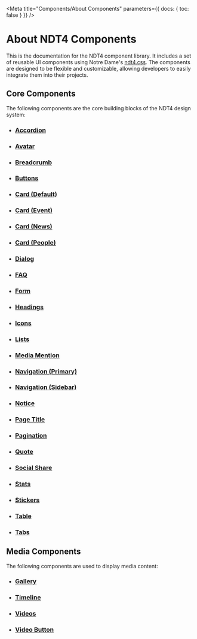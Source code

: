
<Meta 
  title="Components/About Components"
  parameters={{ docs: { toc: false } }}
/>

# About NDT4 Components

This is the documentation for the NDT4 component library. It includes a set of reusable UI components using Notre Dame's [ndt4.css](https://conductor.nd.edu/stylesheets/themes/ndt/4.0/ndt.css). The components are designed to be flexible and customizable, allowing developers to easily integrate them into their projects.

## Core Components
The following components are the core building blocks of the NDT4 design system:

<ul className="thumb-list grid grid-gap-sm grid-sm-2 grid-md-3">
  <li class="card-container">
    <div class="card">
      <figure class="card-image thumb"></figure>
        <div class="card-body"><h3 class="card-title"><a class="card-link" href="/?path=/docs/components-accordion--docs">Accordion</a></h3></div>
    </div>
  </li>
  <li class="card-container">
    <div class="card">
      <figure class="card-image thumb"></figure>
        <div class="card-body"><h3 class="card-title"><a class="card-link" href="/?path=/docs/components-avatar--docs">Avatar</a></h3></div>
    </div>
  </li>
  <li class="card-container">
    <div class="card">
      <figure class="card-image thumb"></figure>
      <div class="card-body"><h3 class="card-title"><a class="card-link" href="/?path=/docs/components-breadcrumb--docs">Breadcrumb</a></h3></div>
    </div>
  </li>
  <li class="card-container">
    <div class="card">
      <figure class="card-image thumb"></figure>
        <div class="card-body"><h3 class="card-title"><a class="card-link" href="/?path=/docs/components-buttons--docs">Buttons</a></h3></div>
    </div>
  </li>
  <li class="card-container">
    <div class="card">
      <figure class="card-image thumb"></figure>
        <div class="card-body"><h3 class="card-title"><a class="card-link" href="/?path=/docs/components-cards-card-default--docs">Card (Default)</a></h3></div>
    </div>
  </li>
    <li class="card-container">
    <div class="card">
      <figure class="card-image thumb"></figure>
        <div class="card-body"><h3 class="card-title"><a class="card-link" href="/?path=/docs/components-cards-card-event--docs">Card (Event)</a></h3></div>
    </div>
  </li>
    <li class="card-container">
    <div class="card">
      <figure class="card-image thumb"></figure>
        <div class="card-body"><h3 class="card-title"><a class="card-link" href="/?path=/docs/components-cards-card-news-article--docs">Card (News)</a></h3></div>
    </div>
  </li>
    <li class="card-container">
    <div class="card">
      <figure class="card-image thumb"></figure>
        <div class="card-body"><h3 class="card-title"><a class="card-link" href="/?path=/docs/components-cards-card-people--docs">Card (People)</a></h3></div>
    </div>
  </li>
  <li class="card-container">
    <div class="card">
      <figure class="card-image thumb"></figure>
        <div class="card-body"><h3 class="card-title"><a class="card-link" href="/?path=/docs/components-dialog--docs">Dialog</a></h3></div>
    </div>
  </li>
  <li class="card-container">
    <div class="card">
      <figure class="card-image thumb"></figure>
        <div class="card-body"><h3 class="card-title"><a class="card-link" href="/?path=/docs/components-faq--docs">FAQ</a></h3></div>
    </div>
  </li>
  <li class="card-container">
    <div class="card">
      <figure class="card-image thumb"></figure>
        <div class="card-body"><h3 class="card-title"><a class="card-link" href="/?path=/docs/components-form--docs">Form</a></h3></div>
    </div>
  </li>
  <li class="card-container">
    <div class="card">
      <figure class="card-image thumb"></figure>
        <div class="card-body"><h3 class="card-title"><a class="card-link" href="/?path=/docs/components-headings--docs">Headings</a></h3></div>
    </div>
  </li>
  <li class="card-container">
    <div class="card">
      <figure class="card-image thumb"></figure>
        <div class="card-body"><h3 class="card-title"><a class="card-link" href="/?path=/docs/components-icons--docs">Icons</a></h3></div>
    </div>
  </li>
  <li class="card-container">
    <div class="card">
      <figure class="card-image thumb"></figure>
        <div class="card-body"><h3 class="card-title"><a class="card-link" href="/?path=/docs/components-list--docs">Lists</a></h3></div>
    </div>
  </li>
  <li class="card-container">
    <div class="card">
      <figure class="card-image thumb"></figure>
        <div class="card-body"><h3 class="card-title"><a class="card-link" href="/?path=/docs/components-media-mention--docs">Media Mention</a></h3></div>
    </div>
  </li>
  <li class="card-container">
    <div class="card">
      <figure class="card-image thumb"></figure>
        <div class="card-body"><h3 class="card-title"><a class="card-link" href="/?path=/docs/components-navigation-primary--docs">Navigation (Primary)</a></h3></div>
    </div>
  </li>
  <li class="card-container">
    <div class="card">
      <figure class="card-image thumb"></figure>
        <div class="card-body"><h3 class="card-title"><a class="card-link" href="/?path=/docs/components-navigation-sidebar--docs">Navigation (Sidebar)</a></h3></div>
    </div>
  </li>
  <li class="card-container">
    <div class="card">
      <figure class="card-image thumb"></figure>
        <div class="card-body"><h3 class="card-title"><a class="card-link" href="/?path=/docs/components-notice--docs">Notice</a></h3></div>
    </div>
  </li>
  <li class="card-container">
    <div class="card">
      <figure class="card-image thumb"></figure>
        <div class="card-body"><h3 class="card-title"><a class="card-link" href="/?path=/docs/components-page-title--docs">Page Title</a></h3></div>
    </div>
  </li>
  <li class="card-container">
    <div class="card">
      <figure class="card-image thumb"></figure>
        <div class="card-body"><h3 class="card-title"><a class="card-link" href="/?path=/docs/components-pagination--docs">Pagination</a></h3></div>
    </div>
  </li>
  <li class="card-container">
    <div class="card">
      <figure class="card-image thumb"></figure>
        <div class="card-body"><h3 class="card-title"><a class="card-link" href="/?path=/docs/components-quote--docs">Quote</a></h3></div>
    </div>
  </li>
  <li class="card-container">
    <div class="card">
      <figure class="card-image thumb"></figure>
        <div class="card-body"><h3 class="card-title"><a class="card-link" href="/?path=/docs/components-socialshare--docs">Social Share</a></h3></div>
    </div>
  </li>
  <li class="card-container">
    <div class="card">
      <figure class="card-image thumb"></figure>
        <div class="card-body"><h3 class="card-title"><a class="card-link" href="/?path=/docs/components-stats--docs">Stats</a></h3></div>
    </div>
  </li>
  <li class="card-container">
    <div class="card">
      <figure class="card-image thumb"></figure>
        <div class="card-body"><h3 class="card-title"><a class="card-link" href="/?path=/docs/components-stickers--docs">Stickers</a></h3></div>
    </div>
  </li>
  <li class="card-container">
    <div class="card">
      <figure class="card-image thumb"></figure>
        <div class="card-body"><h3 class="card-title"><a class="card-link" href="/?path=/docs/components-table--docs">Table</a></h3></div>
    </div>
  </li>
  <li class="card-container">
    <div class="card">
      <figure class="card-image thumb"></figure>
        <div class="card-body"><h3 class="card-title"><a class="card-link" href="/?path=/docs/components-tabs--docs">Tabs</a></h3></div>
    </div>
  </li>
</ul>

## Media Components
The following components are used to display media content:

<ul className="thumb-list grid grid-gap-sm grid-sm-2 grid-md-3">
  <li class="card-container">
    <div class="card">
      <figure class="card-image thumb"></figure>
        <div class="card-body"><h3 class="card-title"><a class="card-link" href="/?path=/docs/components-gallery--docs">Gallery</a></h3></div>
    </div>
  </li>
  <li class="card-container">
    <div class="card">
      <figure class="card-image thumb"></figure>
        <div class="card-body"><h3 class="card-title"><a class="card-link" href="/?path=/docs/components-timeline--docs">Timeline</a></h3></div>
    </div>
  </li>
  <li class="card-container">
    <div class="card">
      <figure class="card-image thumb"></figure>
        <div class="card-body"><h3 class="card-title"><a class="card-link" href="/?path=/docs/components-videos--docs">Videos</a></h3></div>
    </div>
  </li>
  <li class="card-container">
    <div class="card">
      <figure class="card-image thumb"></figure>
        <div class="card-body"><h3 class="card-title"><a class="card-link" href="/?path=/docs/components-video-button--docs">Video Button</a></h3></div>
    </div>
  </li>
</ul>